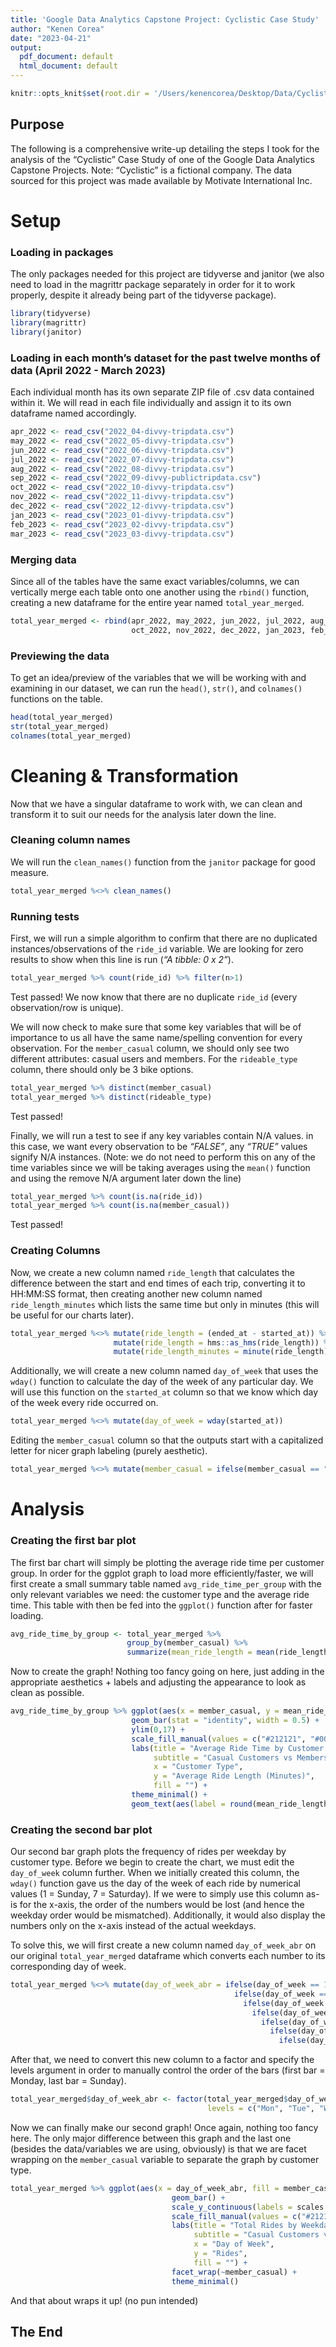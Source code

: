 ```yaml
---
title: 'Google Data Analytics Capstone Project: Cyclistic Case Study'
author: "Kenen Corea"
date: "2023-04-21"
output:
  pdf_document: default
  html_document: default
---
```


```r
knitr::opts_knit$set(root.dir = '/Users/kenencorea/Desktop/Data/Cyclistic_Case_Study/Cyclistic_Raw_CSVs')
```

## Purpose

The following is a comprehensive write-up detailing the steps I took for the analysis of the "Cyclistic" Case Study of one of the Google Data Analytics Capstone Projects. Note: "Cyclistic" is a fictional company. The data sourced for this project was made available by Motivate International Inc.



# Setup
### Loading in packages

The only packages needed for this project are tidyverse and janitor (we also need to load in the magrittr package separately in order for it to work properly, despite it already being part of the tidyverse package).

```r
library(tidyverse)
library(magrittr)
library(janitor)
```


### Loading in each month's dataset for the past twelve months of data (April 2022 - March 2023)

Each individual month has its own separate ZIP file of .csv data contained within it. We will read in each file individually and assign it to its own dataframe named accordingly.

```r
apr_2022 <- read_csv("2022_04-divvy-tripdata.csv")
may_2022 <- read_csv("2022_05-divvy-tripdata.csv")
jun_2022 <- read_csv("2022_06-divvy-tripdata.csv")
jul_2022 <- read_csv("2022_07-divvy-tripdata.csv")
aug_2022 <- read_csv("2022_08-divvy-tripdata.csv")
sep_2022 <- read_csv("2022_09-divvy-publictripdata.csv")
oct_2022 <- read_csv("2022_10-divvy-tripdata.csv")
nov_2022 <- read_csv("2022_11-divvy-tripdata.csv")
dec_2022 <- read_csv("2022_12-divvy-tripdata.csv")
jan_2023 <- read_csv("2023_01-divvy-tripdata.csv")
feb_2023 <- read_csv("2023_02-divvy-tripdata.csv")
mar_2023 <- read_csv("2023_03-divvy-tripdata.csv")
```


### Merging data

Since all of the tables have the same exact variables/columns, we can vertically merge each table onto one another using the `rbind()` function, creating a new dataframe for the entire year named `total_year_merged`.

```r
total_year_merged <- rbind(apr_2022, may_2022, jun_2022, jul_2022, aug_2022, sep_2022, 
                           oct_2022, nov_2022, dec_2022, jan_2023, feb_2023, mar_2023)
```


### Previewing the data

To get an idea/preview of the variables that we will be working with and examining in our dataset, we can run the `head()`, `str()`, and `colnames()` functions on the table.

```r
head(total_year_merged)
str(total_year_merged)
colnames(total_year_merged)
```



# Cleaning & Transformation
Now that we have a singular dataframe to work with, we can clean and transform it to suit our needs for the analysis later down the line.


### Cleaning column names

We will run the `clean_names()` function from the `janitor` package for good measure.

```r
total_year_merged %<>% clean_names()
```


### Running tests

First, we will run a simple algorithm to confirm that there are no duplicated instances/observations of the `ride_id` variable. We are looking for zero results to show when this line is run (*"A tibble: 0 x 2"*).

```r
total_year_merged %>% count(ride_id) %>% filter(n>1)
```

Test passed! We now know that there are no duplicate `ride_id` (every observation/row is unique).


We will now check to make sure that some key variables that will be of importance to us all have the same name/spelling convention for every observation. For the `member_casual` column, we should only see two different attributes: casual users and members. For the `rideable_type` column, there should only be 3 bike options.

```r
total_year_merged %>% distinct(member_casual)
total_year_merged %>% distinct(rideable_type)
```

Test passed!


Finally, we will run a test to see if any key variables contain N/A values. in this case, we want every observation to be *"FALSE"*, any *"TRUE"* values signify N/A instances. (Note: we do not need to perform this on any of the time variables since we will be taking averages using the `mean()` function and using the remove N/A argument later down the line)

```r
total_year_merged %>% count(is.na(ride_id))
total_year_merged %>% count(is.na(member_casual))
```

Test passed!


### Creating Columns

Now, we create a new column named `ride_length` that calculates the difference between the start and end times of each trip, converting it to HH:MM:SS format, then creating another new column named `ride_length_minutes` which lists the same time but only in minutes (this will be useful for our charts later).

```r
total_year_merged %<>% mutate(ride_length = (ended_at - started_at)) %>%
                       mutate(ride_length = hms::as_hms(ride_length)) %>%
                       mutate(ride_length_minutes = minute(ride_length))
```


Additionally, we will create a new column named `day_of_week` that uses the `wday()` function to calculate the day of the week of any particular day. We will use this function on the `started_at` column so that we know which day of the week every ride occurred on.

```r
total_year_merged %<>% mutate(day_of_week = wday(started_at))
```


Editing the `member_casual` column so that the outputs start with a capitalized letter for nicer graph labeling (purely aesthetic).

```r
total_year_merged %<>% mutate(member_casual = ifelse(member_casual == "casual", "Casual", "Member"))
```



# Analysis

### Creating the first bar plot

The first bar chart will simply be plotting the average ride time per customer group. In order for the ggplot graph to load more efficiently/faster, we will first create a small summary table named `avg_ride_time_per_group` with the only relevant variables we need: the customer type and the average ride time. This table with then be fed into the `ggplot()` function after for faster loading.

```r
avg_ride_time_by_group <- total_year_merged %>% 
                          group_by(member_casual) %>% 
                          summarize(mean_ride_length = mean(ride_length_minutes, na.rm = T))
```

Now to create the graph! Nothing too fancy going on here, just adding in the appropriate aesthetics + labels and adjusting the appearance to look as clean as possible.

```r
avg_ride_time_by_group %>% ggplot(aes(x = member_casual, y = mean_ride_length, fill = member_casual)) +
                           geom_bar(stat = "identity", width = 0.5) +
                           ylim(0,17) +
                           scale_fill_manual(values = c("#212121", "#0071bc")) +
                           labs(title = "Average Ride Time by Customer Type",
                                subtitle = "Casual Customers vs Members",
                                x = "Customer Type",
                                y = "Average Ride Length (Minutes)",
                                fill = "") +
                           theme_minimal() +
                           geom_text(aes(label = round(mean_ride_length, digits = 2)), vjust = -1, size = 4.5)
```


### Creating the second bar plot

Our second bar graph plots the frequency of rides per weekday by customer type. Before we begin to create the chart, we must edit the `day_of_week` column further. When we initially created this column, the `wday()` function gave us the day of the week of each ride by numerical values (1 = Sunday, 7 = Saturday). If we were to simply use this column as-is for the x-axis, the order of the numbers would be lost (and hence the weekday order would be mismatched). Additionally, it would also display the numbers only on the x-axis instead of the actual weekdays.

To solve this, we will first create a new column named `day_of_week_abr` on our original `total_year_merged` dataframe which converts each number to its corresponding day of week.

```r
total_year_merged %<>% mutate(day_of_week_abr = ifelse(day_of_week == 1, "Sun", 
                                                  ifelse(day_of_week == 2, "Mon", 
                                                    ifelse(day_of_week == 3, "Tue", 
                                                      ifelse(day_of_week == 4, "Wed", 
                                                        ifelse(day_of_week == 5, "Thu", 
                                                          ifelse(day_of_week == 6, "Fri", 
                                                            ifelse(day_of_week == 7, "Sat", 0))))))))
```

After that, we need to convert this new column to a factor and specify the levels argument in order to manually control the order of the bars (first bar = Monday, last bar = Sunday).

```r
total_year_merged$day_of_week_abr <- factor(total_year_merged$day_of_week_abr,
                                            levels = c("Mon", "Tue", "Wed", "Thu", "Fri", "Sat", "Sun"))
```

Now we can finally make our second graph! Once again, nothing too fancy here. The only major difference between this graph and the last one (besides the data/variables we are using, obviously) is that we are facet wrapping on the `member_casual` variable to separate the graph by customer type.

```r
total_year_merged %>% ggplot(aes(x = day_of_week_abr, fill = member_casual)) +
                                    geom_bar() +
                                    scale_y_continuous(labels = scales::comma) +
                                    scale_fill_manual(values = c("#212121", "#0071bc")) +
                                    labs(title = "Total Rides by Weekday",
                                         subtitle = "Casual Customers vs Members",
                                         x = "Day of Week",
                                         y = "Rides",
                                         fill = "") +
                                    facet_wrap(~member_casual) + 
                                    theme_minimal()
```

And that about wraps it up! (no pun intended)

## The End














